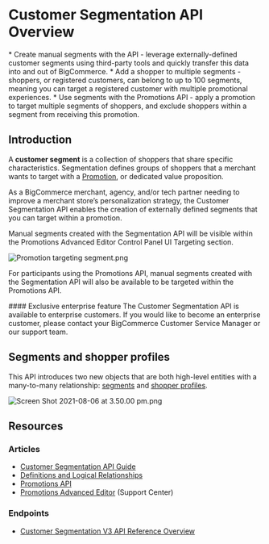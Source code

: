 # Customer Segmentation API Overview

<Callout>
  * Create manual segments with the API - leverage externally-defined customer segments using third-party tools and quickly transfer this data into and out of BigCommerce.
  * Add a shopper to multiple segments - shoppers, or registered customers, can belong to up to 100 segments, meaning you can target a registered customer with multiple promotional experiences.
  * Use segments with the Promotions API - apply a promotion to target multiple segments of shoppers, and exclude shoppers within a segment from receiving this promotion.
</Callout>

## Introduction

A **customer segment** is a collection of shoppers that share specific characteristics. Segmentation defines groups of shoppers that a merchant wants to target with a [Promotion](/docs/store-operations/customer-segmentation/promotions-api), or dedicated value proposition.

As a BigCommerce merchant, agency, and/or tech partner needing to improve a merchant store’s personalization strategy, the Customer Segmentation API enables the creation of externally defined segments that you can target within a promotion.  

Manual segments created with the Segmentation API will be visible within the Promotions Advanced Editor Control Panel UI Targeting section.

![Promotion targeting segment.png](https://storage.googleapis.com/bigcommerce-production-dev-center/images/Customer_Segmentation/Beta%20Docs%20Phasea1/Edit%20Promotions.png)

For participants using the Promotions API, manual segments created with the Segmentation API will also be available to be targeted within the Promotions API.

<Callout type="info">
  #### Exclusive enterprise feature
  The Customer Segmentation API is available to enterprise customers. If you would like to become an enterprise customer, please contact your BigCommerce Customer Service Manager or our support team.
</Callout>

## Segments and shopper profiles

This API introduces two new objects that are both high-level entities with a many-to-many relationship: [segments](/docs/store-operations/customer-segmentation/definitions-and-relationships#segment) and [shopper profiles](/docs/store-operations/customer-segmentation/definitions-and-relationships#shopper-profile).  

![Screen Shot 2021-08-06 at 3.50.00 pm.png](https://storage.googleapis.com/bigcommerce-production-dev-center/images/Customer_Segmentation/Beta%20Docs%20Phasea1/AquoYWAIt6g.png)


## Resources

### Articles
* [Customer Segmentation API Guide](/docs/store-operations/customer-segmentation/user-guide)
* [Definitions and Logical Relationships](/docs/store-operations/customer-segmentation/definitions-and-relationships)
* [Promotions API](/docs/store-operations/customer-segmentation/promotions-api)
* [Promotions Advanced Editor](https://support.bigcommerce.com/s/article/Advanced-Promotions#creating) (Support Center)

### Endpoints
* [Customer Segmentation V3 API Reference Overview](/docs/rest-management/customer-segmentation/segments)

